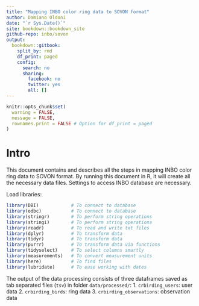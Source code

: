 ```yaml
---
title: "Mapping INBO color ring data to SOVON format"
author: Damiano Oldoni
date: "`r Sys.Date()`"
site: bookdown::bookdown_site
github-repo: inbo/sovon
output:
  bookdown::gitbook:
    split_by: rmd
    df_print: paged
    config:
      search: no
      sharing:
        facebook: no
        twitter: yes
        all: []
---
```


```r
knitr::opts_chunk$set(
  warning = FALSE,
  message = FALSE,
  rownames.print = FALSE # Option for df_print = paged
)
```

# Intro

This document contains and describes all the steps in mapping INBO color ring data to SOVON format. By running this document in R, it will create all the necessary data files. Settings to access INBO database are necessary.

Load libraries:

```r
library(DBI)            # To connect to database
library(odbc)           # To connect to database
library(stringr)        # To perform string operations
library(stringi)        # To perform string operations
library(readr)          # To read and write txt files
library(dplyr)          # To transform data
library(tidyr)          # To transform data
library(purrr)          # To transform data via functions
library(tidyselect)     # To select columns smartly
library(measurements)   # To convert measurement units
library(here)           # To find files
library(lubridate)      # To ease working with dates
```

The output of the data processing consists of three dataframes saved as tab separated files (`tsv`) in folder `data/processed/`:
1.  `crbirding_users`: user data
2. `crbirding_birds`: ring data
3.  `crbirding_observations`: observation data
